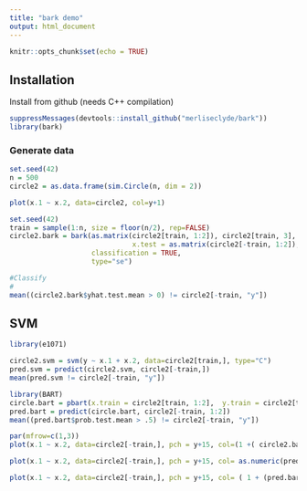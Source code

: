 ```yaml
---
title: "bark demo"
output: html_document
---
```


```r
knitr::opts_chunk$set(echo = TRUE)
```

## Installation

Install from github  (needs C++ compilation)

```r
suppressMessages(devtools::install_github("merliseclyde/bark"))
library(bark)
```


### Generate data

```r
set.seed(42)
n = 500
circle2 = as.data.frame(sim.Circle(n, dim = 2))

```

```r
plot(x.1 ~ x.2, data=circle2, col=y+1)
```

```r
set.seed(42)
train = sample(1:n, size = floor(n/2), rep=FALSE)
circle2.bark = bark(as.matrix(circle2[train, 1:2]), circle2[train, 3], 
                              x.test = as.matrix(circle2[-train, 1:2]),
                    classification = TRUE,
                    type="se")
```

```r
#Classify
#
mean((circle2.bark$yhat.test.mean > 0) != circle2[-train, "y"])
```

## SVM

```r
library(e1071)
```

```r
circle2.svm = svm(y ~ x.1 + x.2, data=circle2[train,], type="C")
pred.svm = predict(circle2.svm, circle2[-train,])
mean(pred.svm != circle2[-train, "y"])
```


```r
library(BART)
circle.bart = pbart(x.train = circle2[train, 1:2],  y.train = circle2[train, "y"])
pred.bart = predict(circle.bart, circle2[-train, 1:2])
mean((pred.bart$prob.test.mean > .5) != circle2[-train, "y"])
```

```r
par(mfrow=c(1,3))
plot(x.1 ~ x.2, data=circle2[-train,], pch = y+15, col=(1 +( circle2.bark$yhat.test.mean > 0)), main="bark")

plot(x.1 ~ x.2, data=circle2[-train,], pch = y+15, col= as.numeric(pred.svm), main="svm")

plot(x.1 ~ x.2, data=circle2[-train,], pch = y+15, col= ( 1 + (pred.bart$prob.test.mean > .5)), main="BART")

```

